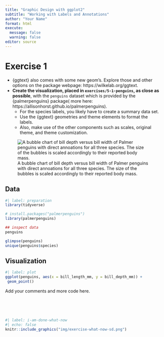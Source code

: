 ```yaml
---
title: "Graphic Design with ggplot2"
subtitle: "Working with Labels and Annotations"
author: "Your Name"
format: html
execute:
  message: false
  warning: false
editor: source
---
```


# Exercise 1

-   {ggtext} also comes with some new geom's. Explore those and other options on the package webpage: https://wilkelab.org/ggtext.
-   **Create the visualization, placed in `exercises/5-1-penguins`, as close as possible**, with the `penguins` dataset which is provided by the {palmerpenguins} package( more here: https://allisonhorst.github.io/palmerpenguins).
    -   For the species labels, you likely have to create a summary data set.
    -   Use the {ggtext} geometries and theme elements to format the labels.
    -   Also, make use of the other components such as scales, original theme, and theme customization.

![A bubble chart of bill depth versus bill width of Palmer penguins with direct annoations for all three species. The size of the bubbles is scaled accordingly to their reported body mass.](../exercises/5-1-penguins/penguins-bubble-chart.png)

## Data

```r
#| label: preparation
library(tidyverse)

# install.packages("palmerpenguins")
library(palmerpenguins)

## inspect data
penguins

glimpse(penguins)
unique(penguins$species)
```

## Visualization

```r
#| label: plot
ggplot(penguins, aes(x = bill_length_mm, y = bill_depth_mm)) +
 geom_point()
```

Add your comments and more code here.


<br><br><br>
```r
#| label: i-am-done-what-now
#| echo: false
knitr::include_graphics("img/exercise-what-now-sd.png")
```

